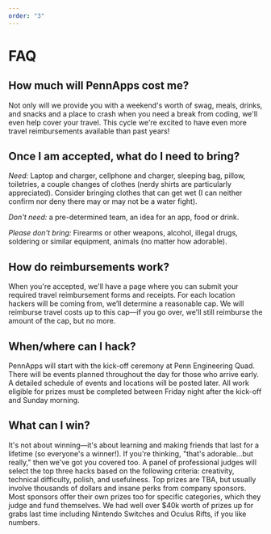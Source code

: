 ```yaml
---
order: "3"
---
```


# FAQ
## How much will PennApps cost me?
Not only will we provide you with a weekend's worth of swag, meals, drinks, and snacks and a place to crash when you need a break from coding, we'll even help cover your travel. This cycle we're excited to have even more travel reimbursements available than past years!

## Once I am accepted, what do I need to bring?
*Need:* Laptop and charger, cellphone and charger, sleeping bag, pillow, toiletries, a couple changes of clothes (nerdy shirts are particularly appreciated). Consider bringing clothes that can get wet (I can neither confirm nor deny there may or may not be a water fight).

*Don't need:* a pre-determined team, an idea for an app, food or drink.

*Please don't bring:* Firearms or other weapons, alcohol, illegal drugs, soldering or similar equipment, animals (no matter how adorable).

## How do reimbursements work?
When you're accepted, we'll have a page where you can submit your required travel reimbursement forms and receipts. For each location hackers will be coming from, we’ll determine a reasonable cap. We will reimburse travel costs up to this cap—if you go over, we'll still reimburse the amount of the cap, but no more.

## When/where can I hack?
PennApps will start with the kick-off ceremony at Penn Engineering Quad. There will be events planned throughout the day for those who arrive early. A detailed schedule of events and locations will be posted later. All work eligible for prizes must be completed between Friday night after the kick-off and Sunday morning.

## What can I win?
It's not about winning—it's about learning and making friends that last for a lifetime (so everyone's a winner!). If you're thinking, "that's adorable...but really," then we've got you covered too. A panel of professional judges will select the top three hacks based on the following criteria: creativity, technical difficulty, polish, and usefulness. Top prizes are TBA, but usually involve thousands of dollars and insane perks from company sponsors. Most sponsors offer their own prizes too for specific categories, which they judge and fund themselves. We had well over $40k worth of prizes up for grabs last time including Nintendo Switches and Oculus Rifts, if you like numbers.